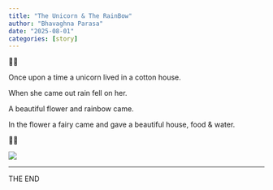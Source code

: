 ```yaml
---
title: "The Unicorn & The RainBow"
author: "Bhavaghna Parasa"
date: "2025-08-01"
categories: [story]
---
```


🌈🦄

Once upon a time a unicorn lived in a cotton house.

When she came out rain fell on her.

A beautiful flower and rainbow came.

In the flower a fairy came and gave a beautiful house, food & water.

🌈🦄


![](IMG_0902.jpeg)

---

THE END